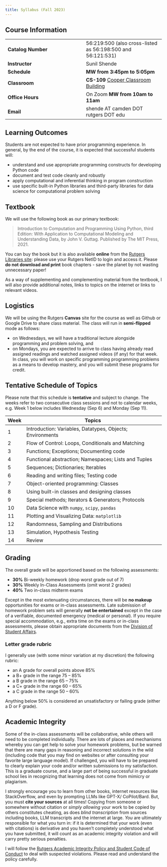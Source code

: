 ```yaml
---
title: Syllabus (Fall 2023)
---
```

## Course Information
| | |
| -- | -- |
| **Catalog Number** | 56:219:500 (also cross-listed as 56:198:500 and 56:121:531) |
| **Instructor** | Sunil Shende |
| **Schedule** | **MW from 3:45pm to 5:05pm** |
| **Classroom** | **CS-109** [Cooper Classroom Building](https://maps.rutgers.edu/#/?lat=39.947628&lng=-75.122691&sidebar=true&zoom=20) |
| **Office Hours** | On Zoom **MW from 10am to 11am** |
| **Email** | shende AT camden DOT rutgers DOT edu |


## Learning Outcomes

Students are not expected to have prior programming
experience. In general, by the end of the course,
it is expected that successful students will:

-   understand and use appropriate programming constructs for developing Python code
-   document and test code cleanly and robustly
-   apply computational and inferential thinking in program construction
-   use specific built-in Python libraries and third-party libraries for data science for computational problem solving

## Textbook

We will use the following book as our primary textbook:

> Introduction to Computation and Programming Using Python, third Edition: With Application to Computational Modeling and Understanding Data, by John V. Guttag. Published by The MIT Press, 2021.

You can buy the book but it is also available **online** from the [Rutgers Libraries site](https://libraries.rutgers.edu): please use your Rutgers NetID to login and access it. Please **do not download and print** book chapters - save the planet by not wasting unnecessary paper!

As a way of supplementing and complementing material from
the textbook, I will also provide additional notes, links to
topics on the internet or links to relevant videos.

## Logistics

We will be using the Rutgers **Canvas**
site for the course as well as Github or Google Drive to share
class material. The class will run in **semi-flipped** mode as follows:

- on Wednesdays, we will have a traditional lecture alongside programming and problem solving, and
- on Mondays, you are expected to arrive to class having already read assigned readings and watched assigned videos (if any) for that week. In class, you will work on specific programming programming problems as a means to develop mastery, and you will submit these programs for credit.

## Tentative Schedule of Topics

Please note that this schedule is **tentative** and subject to change. The weeks refer to two consecutive class sessions and not to calendar weeks, e.g. Week 1 below includes Wednesday (Sep 6) and Monday (Sep 11).

| **Week** | **Topics** |
| -- | -- |
| 1 | Introduction: Variables, Datatypes, Objects; Environments |
| 2 | Flow of Control: Loops, Conditionals and Matching |
| 3 | Functions; Exceptions; Documenting code |
| 4 | Functional abstraction; Namespaces; Lists and Tuples |
| 5 | Sequences; Dictionaries; Iterables |
| 6 | Reading and writing files; Testing code |
| 7 | Object-oriented programming: Classes |
| 8 | Using built-in classes and designing classes |
| 9 | Special methods; Iterators & Generators; Protocols |
| 10 | Data Science with `numpy`, `scipy`, `pandas`
| 11 | Plotting and Visualizing Data: `matplotlib` |
| 12 | Randomness, Sampling and Distributions |
| 13 | Simulation, Hypothesis Testing |
| 14 | Review |

## Grading

The overall grade will be apportioned based on the following assessments:

-   **30%** Bi-weekly homework (drop worst grade out of 7)
-   **30%** Weekly In-Class Assessments (omit worst 2 grades)
-   **40%** Two in-class midterm exams

Except in the most extenuating circumstances, there will be
**no makeup** opportunities for exams or in-class assessments.
Late submission of homework problem sets will generally **not be
entertained** except in the case of a verifiable, documented emergency
(medical or personal). If you require special
accommodation, e.g., extra time on the exams or in-class assessments, please obtain appropriate documents from the [Division of Student
Affairs](https://studentaffairs.camden.rutgers.edu/).

### Letter grade rubric

I generally use (with some minor variation at my discretion) the following rubric:

- an A grade for overall points above 85%
- a B+ grade in the range 75 -- 85%
- a B grade in the range 65 -- 75%
- a C+ grade in the range 60 -- 65%
- a C grade in the range 50 -- 60%

Anything below 50% is considered an unsatisfactory or failing grade (either a D or F grade).

## Academic Integrity

Some of the in-class assessments will be collaborative,
while others will need to be completed individually.
There are lots of places and mechanisms whereby you can
get help to solve your homework problems, but be warned that
there are many gaps in reasoning and incorrect solutions in
the wild
(including code that you may find on websites or after consulting your favorite large
language model). If challenged, you will have to be prepared
to clearly explain your code and/or
written submissions to my
satisfaction. This is a graduate course, and a large
part of being successful in graduate school lies in
recognizing that learning does not come from mimicry or
plagiarism.

I strongly encourage you to
learn from other books,
internet resources like StackOverflow, and even by prompting LLMs like GPT-X/
CoPilot/Bard. But, you must **cite your sources** at all times! Copying from someone or somewhere
without citation or *simply allowing* your work to be copied
by others constitutes
cheating, as does *blind transcription* from sources
including books, LLM transcripts and the internet at large. *You* are ultimately responsible for
what you turn in: if it is determined that your work (even with citations) is
derivative and you haven't completely understood what you have submitted, it will count as an academic integrity violation and will carry pretty serious penalties.

I will follow the [Rutgers Academic Integrity Policy and Student Code
of
Conduct](https://deanofstudents.camden.rutgers.edu/academic-integrity) to deal with suspected violations.
Please read and understand the policy carefully.
